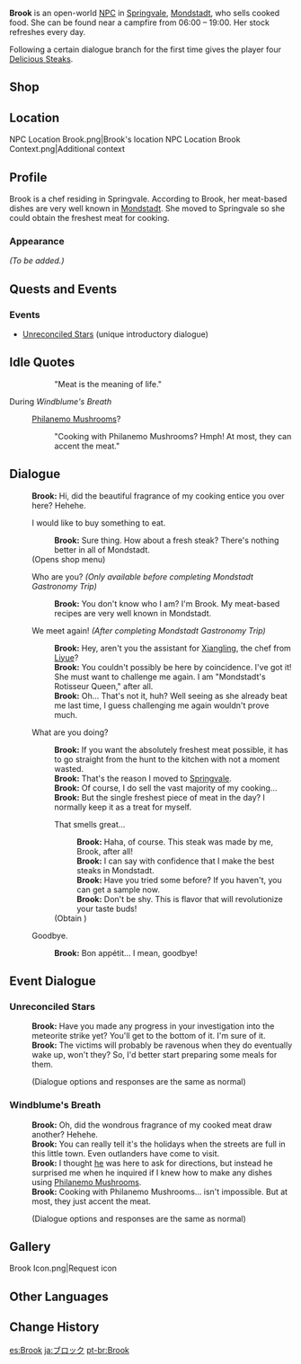 {{Meta
<!-- REMOVE THIS TEMPLATE AFTER ADDING MISSING INFO -->
|missing_NPC_profile  = yes
}}
{{Character Infobox
|type             = Open-World NPC
|image            = NPC Brook.png
|region           = Mondstadt
|location         = Mondstadt
|title            = Chef
|dialoguereward   = {{Card|Delicious Steak|4}}
}}
'''Brook''' is an open-world [[NPC]] in [[Springvale]], [[Mondstadt]], who sells cooked food. She can be found near a campfire from 06:00 – 19:00. Her stock refreshes every day.

Following a certain dialogue branch for the first time gives the player four [[Delicious Steak]]s.

==Shop==
{{Shop/Header|note=Refreshes|total=1|vendor=Brook}}
{{Shop|Steak|530|10|note=Daily|total=1}}
{{Shop|Chicken-Mushroom Skewer|450|10|note=Daily|total=1}}
{{Shop|Northern Smoked Chicken|1,850|2|note=Daily|total=1}}
{{Shop/Footer|note=&#32;|total=13,500}}

==Location==
<gallery>
NPC Location Brook.png|Brook's location
NPC Location Brook Context.png|Additional context
</gallery>

==Profile==
<!--detailed story/lore information goes here-->
Brook is a chef residing in Springvale. According to Brook, her meat-based dishes are very well known in [[Mondstadt]]. She moved to Springvale so she could obtain the freshest meat for cooking.

===Appearance===
''(To be added.)''

==Quests and Events==
{{Quests and Events}}

===Events===
* [[Unreconciled Stars]] (unique introductory dialogue)

==Idle Quotes==
{{Dialogue Start}}
::{{A|VO Brook 01.ogg}} "Meat is the meaning of life."
{{Dialogue End}}

;During ''Windblume's Breath''
{{Dialogue Start}}
:{{DIcon|Idle}} [[Philanemo Mushroom]]s?
::{{A|VO Brook Windblume's Breath 01.ogg}} "Cooking with Philanemo Mushrooms? Hmph! At most, they can accent the meat."
{{Dialogue End}}

==Dialogue==
{{Dialogue Start}}
:'''Brook:''' Hi, did the beautiful fragrance of my cooking entice you over here? Hehehe.
:{{DIcon|Shop}} I would like to buy something to eat.
::'''Brook:''' Sure thing. How about a fresh steak? There's nothing better in all of Mondstadt.
:;(Opens shop menu)
:{{DIcon}} Who are you? ''(Only available before completing Mondstadt Gastronomy Trip)''
::'''Brook:''' You don't know who I am? I'm Brook. My meat-based recipes are very well known in Mondstadt.
:{{DIcon}} We meet again! ''(After completing Mondstadt Gastronomy Trip)''
::'''Brook:''' Hey, aren't you the assistant for [[Xiangling]], the chef from [[Liyue]]?
::'''Brook:''' You couldn't possibly be here by coincidence. I've got it! She must want to challenge me again. I am "Mondstadt's Rotisseur Queen," after all.
::'''Brook:''' Oh... That's not it, huh? Well seeing as she already beat me last time, I guess challenging me again wouldn't prove much.
:{{DIcon}} What are you doing?
::'''Brook:''' If you want the absolutely freshest meat possible, it has to go straight from the hunt to the kitchen with not a moment wasted.
::'''Brook:''' That's the reason I moved to [[Springvale]].
::'''Brook:''' Of course, I do sell the vast majority of my cooking...
::'''Brook:''' But the single freshest piece of meat in the day? I normally keep it as a treat for myself.
::{{DIcon|Reward}} That smells great...
:::'''Brook:''' Haha, of course. This steak was made by me, Brook, after all!
:::'''Brook:''' I can say with confidence that I make the best steaks in Mondstadt.
:::'''Brook:''' Have you tried some before? If you haven't, you can get a sample now.
:::'''Brook:''' Don't be shy. This is flavor that will revolutionize your taste buds!
::;(Obtain {{Item|Delicious Steak|20|x=4}})
:{{DIcon}} Goodbye.
::'''Brook:''' Bon appétit... I mean, goodbye!
{{Dialogue End}}

==Event Dialogue==
===Unreconciled Stars===
{{Dialogue Start}}
:'''Brook:''' Have you made any progress in your investigation into the meteorite strike yet? You'll get to the bottom of it. I'm sure of it.
:'''Brook:''' The victims will probably be ravenous when they do eventually wake up, won't they? So, I'd better start preparing some meals for them.
:;(Dialogue options and responses are the same as normal)
{{Dialogue End}}

===Windblume's Breath===
{{Dialogue Start}}
:'''Brook:''' Oh, did the wondrous fragrance of my cooked meat draw another? Hehehe.
:'''Brook:''' You can really tell it's the holidays when the streets are full in this little town. Even outlanders have come to visit.
:'''Brook:''' I thought [[Tighnari|he]] was here to ask for directions, but instead he surprised me when he inquired if I knew how to make any dishes using [[Philanemo Mushroom]]s.
:'''Brook:''' Cooking with Philanemo Mushrooms... isn't impossible. But at most, they just accent the meat.
:;(Dialogue options and responses are the same as normal)
{{Dialogue End}}

==Gallery==
<gallery>
Brook Icon.png|Request icon
</gallery>

==Other Languages==
{{Other Languages
|default_hidden = 1
|en      = Brook
|zhs     = 布洛克
|zhs_rm  = Bùluòkè
|zht     = 布洛克
|zht_rm  = Bùluòkè
|ja      = ブロック
|ja_rm   = Burokku
|ko      = 브룩
|es      = Brook
|fr      = Brooke
|ru      = Брук
|th      = Brook
|vi      = Brook
|de      = Brook
|id      = Brook
|pt      = Brook
|tr      = Brook
|it      = Brook
}}

==Change History==
{{Change History|1.0}}

[[es:Brook]]
[[ja:ブロック]]
[[pt-br:Brook]]
